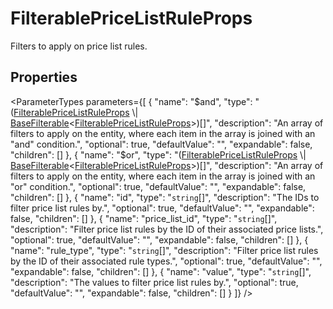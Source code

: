 
# FilterablePriceListRuleProps

Filters to apply on price list rules.

## Properties

<ParameterTypes parameters={[
  {
    "name": "$and",
    "type": "([FilterablePriceListRuleProps](medusa.FilterablePriceListRuleProps.mdx) \\| [BaseFilterable](medusa.BaseFilterable.mdx)&#60;[FilterablePriceListRuleProps](medusa.FilterablePriceListRuleProps.mdx)&#62;)[]",
    "description": "An array of filters to apply on the entity, where each item in the array is joined with an \"and\" condition.",
    "optional": true,
    "defaultValue": "",
    "expandable": false,
    "children": []
  },
  {
    "name": "$or",
    "type": "([FilterablePriceListRuleProps](medusa.FilterablePriceListRuleProps.mdx) \\| [BaseFilterable](medusa.BaseFilterable.mdx)&#60;[FilterablePriceListRuleProps](medusa.FilterablePriceListRuleProps.mdx)&#62;)[]",
    "description": "An array of filters to apply on the entity, where each item in the array is joined with an \"or\" condition.",
    "optional": true,
    "defaultValue": "",
    "expandable": false,
    "children": []
  },
  {
    "name": "id",
    "type": "`string`[]",
    "description": "The IDs to filter price list rules by.",
    "optional": true,
    "defaultValue": "",
    "expandable": false,
    "children": []
  },
  {
    "name": "price_list_id",
    "type": "`string`[]",
    "description": "Filter price list rules by the ID of their associated price lists.",
    "optional": true,
    "defaultValue": "",
    "expandable": false,
    "children": []
  },
  {
    "name": "rule_type",
    "type": "`string`[]",
    "description": "Filter price list rules by the ID of their associated rule types.",
    "optional": true,
    "defaultValue": "",
    "expandable": false,
    "children": []
  },
  {
    "name": "value",
    "type": "`string`[]",
    "description": "The values to filter price list rules by.",
    "optional": true,
    "defaultValue": "",
    "expandable": false,
    "children": []
  }
]} />
